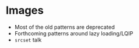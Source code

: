 # Images

- Most of the old patterns are deprecated
- Forthcoming patterns around lazy loading/LQIP
- `srcset` talk
